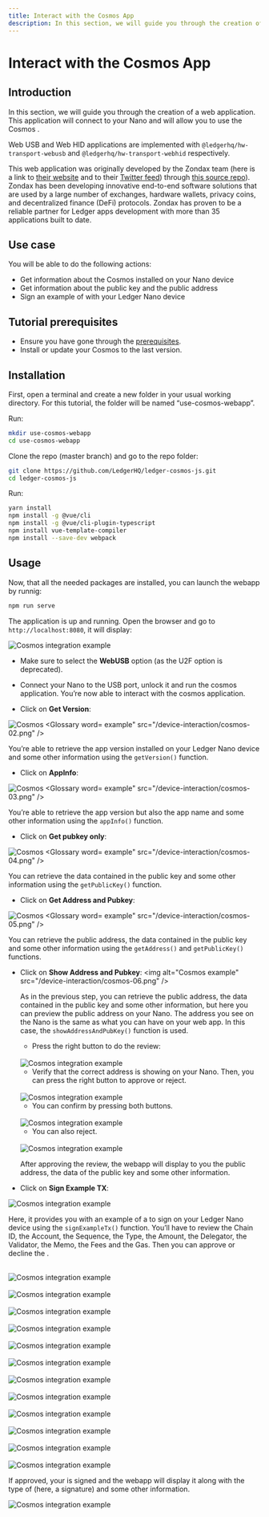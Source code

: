 ```yaml
---
title: Interact with the Cosmos App
description: In this section, we will guide you through the creation of a web application. This application will connect to your Nano and will allow you to use the Cosmos Embedded App. 
---
```




# Interact with the Cosmos App

## Introduction 

In this section, we will guide you through the creation of a web application. This application will connect to your Nano and will allow you to use the Cosmos <Glossary word="Embedded App"></Glossary>. 
 
Web USB and Web HID applications are implemented with `@ledgerhq/hw-transport-webusb` and `@ledgerhq/hw-transport-webhid`  respectively.

This web application was originally developed by the Zondax team (here is a link to [their website](https://zondax.ch/) and to their [Twitter feed](https://twitter.com/_zondax_)) through [this source repo](https://github.com/cosmos/ledger-cosmos-js.git)). Zondax has been developing innovative end-to-end software solutions that are used by a large number of exchanges, hardware wallets, privacy coins, and decentralized finance (DeFi) protocols. Zondax has proven to be a reliable partner for Ledger apps development with more than 35 applications built to date.

## Use case

You will be able to do the following actions:

- Get information about the Cosmos <Glossary word="Embedded App"></Glossary> installed on your Nano device
- Get information about the public key and the public address
- Sign an example of <Glossary word="transaction"></Glossary> with your Ledger Nano device

## Tutorial prerequisites

- Ensure you have gone through the [prerequisites](../getting-started#prerequisites).
- Install or update your Cosmos <Glossary word="Embedded app"></Glossary> to the last version.

## Installation

First, open a terminal and create a new folder in your usual working directory. For this tutorial, the folder will be named “use-cosmos-webapp”.

Run:
```bash copy
mkdir use-cosmos-webapp
cd use-cosmos-webapp
```

Clone the repo (master branch) and go to the repo folder:
```bash copy
git clone https://github.com/LedgerHQ/ledger-cosmos-js.git
cd ledger-cosmos-js
```

Run:
```bash copy
yarn install 
npm install -g @vue/cli 
npm install -g @vue/cli-plugin-typescript
npm install vue-template-compiler
npm install --save-dev webpack
```


## Usage

Now, that all the needed packages are installed, you can launch the webapp by runnig:
```bash copy
npm run serve
```

The application is up and running. Open the browser and go to `http://localhost:8080`, it will display:

![Cosmos integration example](/device-interaction/cosmos-01.png)

- Make sure to select the **WebUSB** option (as the U2F option is deprecated). 

- Connect your Nano to the USB port, unlock it and run the cosmos application. You’re now able to interact with the cosmos application.

- Click on **Get Version**:

<Zoom>
	<img
	  alt="Cosmos <Glossary word="integration"></Glossary> example"
	  src="/device-interaction/cosmos-02.png"
	/>
</Zoom>


You’re able to retrieve the app version installed on your Ledger Nano device and some other information using the `getVersion()` function.

- Click on **AppInfo**:

<Zoom>
	<img
	  alt="Cosmos <Glossary word="integration"></Glossary> example"
	  src="/device-interaction/cosmos-03.png"
	/>
</Zoom>

You’re able to retrieve the app version but also the app name and some other information using the `appInfo()` function.

- Click on **Get pubkey only**:

<Zoom>
	<img
	  alt="Cosmos <Glossary word="integration"></Glossary> example"
	  src="/device-interaction/cosmos-04.png"
	/>
</Zoom>

You can retrieve the data contained in the public key and some other information using the `getPublicKey()` function.

- Click on **Get Address and Pubkey**:

<Zoom>
	<img
	  alt="Cosmos <Glossary word="integration"></Glossary> example"
	  src="/device-interaction/cosmos-05.png"
	/>
</Zoom>


You can retrieve the public address, the data contained in the public key and some other information using the `getAddress()` and `getPublicKey()` functions.

- Click on **Show Address and Pubkey**:
	<Zoom>
		<img
		  alt="Cosmos <Glossary word="integration"></Glossary> example"
		  src="/device-interaction/cosmos-06.png"
		/>
	</Zoom>


	As in the previous step, you can retrieve the public address, the data contained in the public key and some other information, but here you can preview the public address on your Nano. The address you see on the Nano is the same as what you can have on your web app. In this case, the `showAddressAndPubKey()` function is used.

	- Press the right button to do the review:

	<br/>
	<div className="center">
	  <img src="/device-interaction/please-review-cosmos.png" alt="Cosmos integration example"/>
	</div>

	- Verify that the correct address is showing on your Nano. Then, you can press the right button to approve or reject.
	<br/>
	<div className="center">
	  <img src="/device-interaction/address-cosmos.png" alt="Cosmos integration example"/>
	</div>

	- You can confirm by pressing both buttons.
	<br/>
	<div className="center">
	  <img src="/device-interaction/approve-cosmos.png" alt="Cosmos integration example"/>
	</div>

	- You can also reject.
	<br/>
	<div className="center">
	  <img src="/device-interaction/reject-cosmos.png" alt="Cosmos integration example"/>
	</div>

	After approving the review, the webapp will display to you the public address, the data of the public key and some other information.

- Click on **Sign Example TX**: 

![Cosmos integration example](/device-interaction/cosmos-07.png)

Here, it provides you with an example of a <Glossary word="transaction"></Glossary> to sign on your Ledger Nano device using the `signExampleTx()` function. You’ll have to review the Chain ID, the Account, the Sequence, the Type, the Amount, the Delegator, the Validator, the Memo, the Fees and the Gas. Then you can approve or decline the <Glossary word="transaction"></Glossary>. 

<br/>
<div className="center">
	<img src="/device-interaction/please-review-cosmos.png" alt="Cosmos integration example"/>
</div>

<br/>
<div className="center">
	<img src="/device-interaction/chain-id-cosmos.png" alt="Cosmos integration example"/>
</div>

<br/>
<div className="center">
	<img src="/device-interaction/account-cosmos.png" alt="Cosmos integration example"/>
</div>

<br/>
<div className="center">
	<img src="/device-interaction/sequence-cosmos.png" alt="Cosmos integration example"/>
</div>

<br/>
<div className="center">
	<img src="/device-interaction/type-cosmos.png" alt="Cosmos integration example"/>
</div>

<br/>
<div className="center">
	<img src="/device-interaction/amount-cosmos.png" alt="Cosmos integration example"/>
</div>

<br/>
<div className="center">
	<img src="/device-interaction/delegator-cosmos.png" alt="Cosmos integration example"/>
</div>

<br/>
<div className="center">
	<img src="/device-interaction/validator-cosmos.png" alt="Cosmos integration example"/>
</div>

<br/>
<div className="center">
	<img src="/device-interaction/memo-cosmos.png" alt="Cosmos integration example"/>
</div>

<br/>
<div className="center">
	<img src="/device-interaction/fee-cosmos.png" alt="Cosmos integration example"/>
</div>

<br/>
<div className="center">
	<img src="/device-interaction/gas-cosmos.png" alt="Cosmos integration example"/>
</div>

<br/>
<div className="center">
	<img src="/device-interaction/approve-cosmos.png" alt="Cosmos integration example"/>
</div>


If approved, your <Glossary word="transaction"></Glossary> is signed and the webapp will display it along with the type of <Glossary word="transaction"></Glossary> (here, a signature) and some other information.

![Cosmos integration example](/device-interaction/cosmos-08.png)


